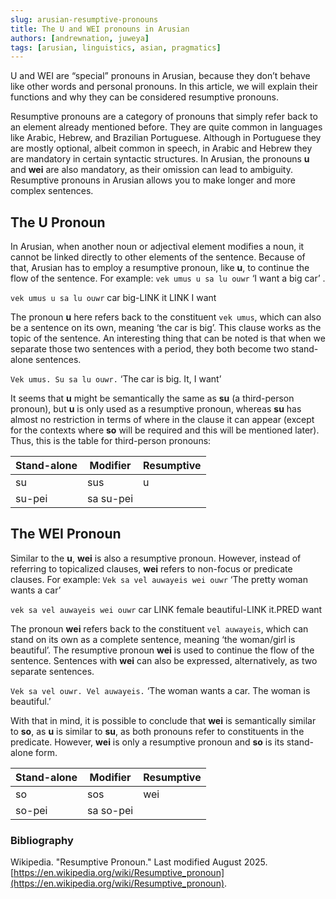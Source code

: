```yaml
---
slug: arusian-resumptive-pronouns
title: The U and WEI pronouns in Arusian
authors: [andrewnation, juweya]
tags: [arusian, linguistics, asian, pragmatics]
---
```


U and WEI are “special” pronouns in Arusian, because they don’t behave like other words and personal pronouns. In this article, we will explain their functions and why they can be considered resumptive pronouns.

Resumptive pronouns are a category of pronouns that simply refer back to an element already mentioned before. They are quite common in languages like Arabic, Hebrew, and Brazilian Portuguese. Although in Portuguese they are mostly optional, albeit common in speech, in Arabic and Hebrew they are mandatory in certain syntactic structures. In Arusian, the pronouns **u** and **wei** are also mandatory, as their omission can lead to ambiguity. Resumptive pronouns in Arusian allows you to make longer and more complex sentences.

<!-- truncate -->

## The U Pronoun

In Arusian, when another noun or adjectival element modifies a noun, it cannot be linked directly to other elements of the sentence. Because of that, Arusian has to employ a resumptive pronoun, like **u**, to continue the flow of the sentence. For example: `vek umus u sa lu ouwr` ‘I want a big car’ .

`vek umus u sa lu ouwr`
car big-LINK it LINK I want

The pronoun **u** here refers back to the constituent `vek umus`, which can also be a sentence on its own, meaning ‘the car is big’. This clause works as the topic of the sentence. An interesting thing that can be noted is that when we separate those two sentences with a period, they both become two stand-alone sentences.

`Vek umus. Su sa lu ouwr.`
‘The car is big. It, I want’

It seems that **u** might be semantically the same as **su** (a third-person pronoun), but **u** is only used as a resumptive pronoun, whereas **su** has almost no restriction in terms of where in the clause it can appear (except for the contexts where **so** will be required and this will be mentioned later). Thus, this is the table for third-person pronouns:

| Stand-alone | Modifier | Resumptive | 
| ----- | ----- | ----- | 
| su | sus | u | 
| su-pei | sa su-pei |  | 

## The WEI Pronoun

Similar to the **u**, **wei** is also a resumptive pronoun. However, instead of referring to topicalized clauses, **wei** refers to non-focus or predicate clauses. For example: `Vek sa vel auwayeis wei ouwr` ‘The pretty woman wants a car’

`vek sa vel auwayeis wei ouwr`
car LINK female beautiful-LINK it.PRED want

The pronoun **wei** refers back to the constituent `vel auwayeis`, which can stand on its own as a complete sentence, meaning ‘the woman/girl is beautiful’. The resumptive pronoun **wei** is used to continue the flow of the sentence. Sentences with **wei** can also be expressed, alternatively, as two separate sentences.

`Vek sa vel ouwr. Vel auwayeis.`
‘The woman wants a car. The woman is beautiful.’

With that in mind, it is possible to conclude that **wei** is semantically similar to **so**, as **u** is similar to **su**, as both pronouns refer to constituents in the predicate. However, **wei** is only a resumptive pronoun and **so** is its stand-alone form.

| Stand-alone | Modifier | Resumptive | 
 | ----- | ----- | ----- | 
| so | sos | wei | 
| so-pei | sa so-pei |  | 

### Bibliography

Wikipedia. "Resumptive Pronoun." Last modified August 2025. [https://en.wikipedia.org/wiki/Resumptive_pronoun](https://en.wikipedia.org/wiki/Resumptive_pronoun).